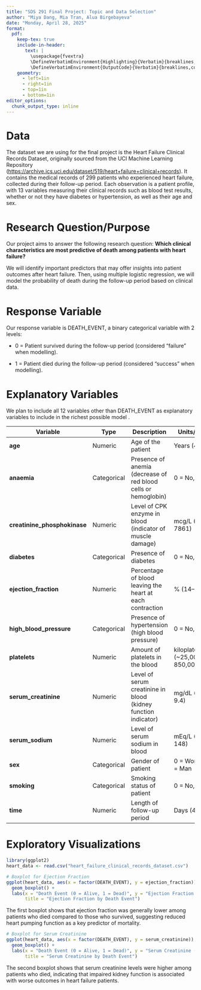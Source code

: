 ```yaml
---
title: "SDS 291 Final Project: Topic and Data Selection"
author: "Miya Dang, Mia Tran, Alua Birgebayeva"
date: "Monday, April 28, 2025"
format: 
  pdf:
    keep-tex: true
    include-in-header: 
       text: |
         \usepackage{fvextra}
         \DefineVerbatimEnvironment{Highlighting}{Verbatim}{breaklines,commandchars=\\\{\}}
         \DefineVerbatimEnvironment{OutputCode}{Verbatim}{breaklines,commandchars=\\\{\}}
    geometry: 
      - left=1in
      - right=1in
      - top=1in
      - bottom=1in
editor_options: 
  chunk_output_type: inline
---
```


# Data

The dataset we are using for the final project is the Heart Failure Clinical Records Dataset, originally sourced from the UCI Machine Learning Repository (<https://archive.ics.uci.edu/dataset/519/heart+failure+clinical+records>). It contains the medical records of 299 patients who experienced heart failure, collected during their follow-up period. Each observation is a patient profile, with 13 variables measuring their clinical records such as blood test results, whether or not they have diabetes or hypertension, as well as their age and sex.

# Research Question/Purpose

Our project aims to answer the following research question: **Which clinical characteristics are most predictive of death among patients with heart failure?**

We will identify important predictors that may offer insights into patient outcomes after heart failure. Then, using multiple logistic regression, we will model the probability of death during the follow-up period based on clinical data.

# Response Variable

Our response variable is DEATH_EVENT, a binary categorical variable with 2 levels:

-   0 = Patient survived during the follow-up period (considered "failure" when modelling).

-   1 = Patient died during the follow-up period (considered "success" when modelling).

# Explanatory Variables

We plan to include all 12 variables other than DEATH_EVENT as explanatory variables to include in the richest possible model .

| Variable                     | Type        | Description                                                    | Units/Levels                         |
|------------------|------------------|------------------|------------------|
| **age**                      | Numeric     | Age of the patient                                             | Years (40--95)                       |
| **anaemia**                  | Categorical | Presence of anemia (decrease of red blood cells or hemoglobin) | 0 = No, 1 = Yes                      |
| **creatinine_phosphokinase** | Numeric     | Level of CPK enzyme in blood (indicator of muscle damage)      | mcg/L (23--7861)                     |
| **diabetes**                 | Categorical | Presence of diabetes                                           | 0 = No, 1 = Yes                      |
| **ejection_fraction**        | Numeric     | Percentage of blood leaving the heart at each contraction      | \% (14--80)                          |
| **high_blood_pressure**      | Categorical | Presence of hypertension (high blood pressure)                 | 0 = No, 1 = Yes                      |
| **platelets**                | Numeric     | Amount of platelets in the blood                               | kiloplatelets/mL (\~25,000--850,000) |
| **serum_creatinine**         | Numeric     | Level of serum creatinine in blood (kidney function indicator) | mg/dL (0.5--9.4)                     |
| **serum_sodium**             | Numeric     | Level of serum sodium in blood                                 | mEq/L (113--148)                     |
| **sex**                      | Categorical | Gender of patient                                              | 0 = Woman, 1 = Man                   |
| **smoking**                  | Categorical | Smoking status of patient                                      | 0 = No, 1 = Yes                      |
| **time**                     | Numeric     | Length of follow-up period                                     | Days (4--285)                        |

# Exploratory Visualizations

```r
library(ggplot2)
heart_data <- read.csv("heart_failure_clinical_records_dataset.csv")
```

```r
# Boxplot for Ejection Fraction
ggplot(heart_data, aes(x = factor(DEATH_EVENT), y = ejection_fraction)) +
  geom_boxplot() +
  labs(x = "Death Event (0 = Alive, 1 = Dead)", y = "Ejection Fraction (%)",
       title = "Ejection Fraction by Death Event")
```

The first boxplot shows that ejection fraction was generally lower among patients who died compared to those who survived, suggesting reduced heart pumping function as a key predictor of mortality.

```r
# Boxplot for Serum Creatinine
ggplot(heart_data, aes(x = factor(DEATH_EVENT), y = serum_creatinine)) +
  geom_boxplot() +
  labs(x = "Death Event (0 = Alive, 1 = Dead)", y = "Serum Creatinine (mg/dL)",
       title = "Serum Creatinine by Death Event")
```

The second boxplot shows that serum creatinine levels were higher among patients who died, indicating that impaired kidney function is associated with worse outcomes in heart failure patients.
